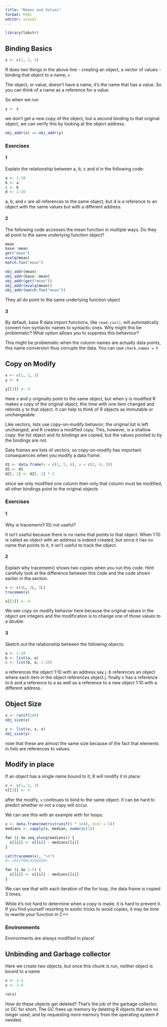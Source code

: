 ```yaml
---
title: "Names and Values"
format: html
editor: visual
---
```


```r
library(lobstr)
```

## Binding Basics

```r
x <- c(1, 2, 3)
```

R does two things in the above line - creating an object, a vector of values - binding that object to a name, `x`

The object, or value, doesn't have a name, it's the name that has a value. So you can think of a name as a reference for a value.

So when we run

```r
y <- x
```

we don't get a new copy of the object, but a second binding to that original object, we can verify this by looking at the object address.

```r
obj_addr(x) == obj_addr(y)
```

### Exercises

#### 1

Explain the relationship between a, b, c and d in the following code:

```r
a <- 1:10
b <- a
c <- b
d <- 1:10
```

a, b, and c are all references to the same object, but d is a reference to an object with the same values but with a different address.

#### 2

The following code accesses the mean function in multiple ways. Do they all point to the same underlying function object? 

```r
mean
base::mean
get("mean")
evalq(mean)
match.fun("mean")

obj_addr(mean)
obj_addr(base::mean)
obj_addr(get("mean"))
obj_addr(evalq(mean))
obj_addr(match.fun("mean"))
```


They all do point to the same underlying function object


#### 3

By default, base R data import functions, like `read.csv()`, will automatically convert non-syntactic names to syntactic ones. Why might this be problematic? What option allows you to suppress this behaviour?

This might be problematic when the column names are actually data points, this name conversion thus corrupts the data. You can use `check.names = F`


## Copy on Modify

```r
x <- c(1, 2, 3)
y <- x

y[[3]] <- 4
```


Here x and y originally point to the same object, but when y is modified R makes a copy of the original object, this time with one item changed and rebinds y to that object. It can help to think of R objects as immutable or unchangeable.

Like vectors, lists use copy-on-modify behavior; the original list is left unchanged, and R creates a modified copy. This, however, is a shallow copy: the list object and its bindings are copied, but the values pointed to by the bindings are not.

Data frames are lists of vectors, so copy-on-modify has important consequences when you modify a data frame.

```r
d1 <- data.frame(x = c(1, 5, 6), y = c(2, 4, 3))
d2 <- d1
d2[, 2] <- d2[, 2] * 2
```

since we only modified one column then only that column must be modified, all other bindings point to the original objects

### Exercises 

#### 1

Why is tracemem(1:10) not useful?

It isn't useful because there is no name that points to that object. When 1:10 is called an object with an address is indeed created, but since it has no name that points to it, it isn't useful to track the object.

#### 2

Explain why tracemem() shows two copies when you run this code. Hint: carefully look at the difference between this code and the code shown earlier in the section.

```r
x <- c(1L, 2L, 3L)
tracemem(x)

x[[3]] <- 4
```

We see copy on modify behavior here because the original values in the object are integers and the modification is to change one of those values to a double.

#### 3

Sketch out the relationship between the following objects:

```r
a <- 1:10
b <- list(a, a)
c <- list(b, a, 1:10)
```

a references the object 1:10 with an address say j. b references an object where each item in the object references object j. finally c has a reference to b and a reference to a as well as a reference to a new object 1:10 with a different address.


## Object Size

```r
x <- runif(1e6)
obj_size(x)

y <- list(x, x, x)
obj_size(y)
```

note that these are almost the same size because of the fact that elements in lists are references to values.

## Modify in place

If an object has a single name bound to it, R will modify it in place:

```r
v <- c(1, 2, 3)
v[[3]] <- 4
```

after the modify, `v` continues to bind to the same object. It can be hard to predict whether or not a copy will occur.

We can see this with an example with for loops: 

```r
x <- data.frame(matrix(runif(5 * 1e4), ncol = 5))
medians <- vapply(x, median, numeric(1))

for (i in seq_along(medians)) {
  x[[i]] <- x[[i]] - medians[[i]]
}

cat(tracemem(x), "\n")
#> <0x7f80c429e020> 

for (i in 1:5) {
  x[[i]] <- x[[i]] - medians[[i]]
}
```

We can see that with each iteration of the for loop, the data frame is copied 3 times.

While it’s not hard to determine when a copy is made, it is hard to prevent it. If you find yourself resorting to exotic tricks to avoid copies, it may be time to rewrite your function in C++

### Environments

Environments are always modified in place!

## Unbinding and Garbage collector

Here we create two objects, but once this chunk is run, neither object is bound to a name

```r
x <- 1:3
x <- 2:4

rm(x)
```

How do these objects get deleted? That’s the job of the garbage collector, or GC for short. The GC frees up memory by deleting R objects that are no longer used, and by requesting more memory from the operating system if needed.